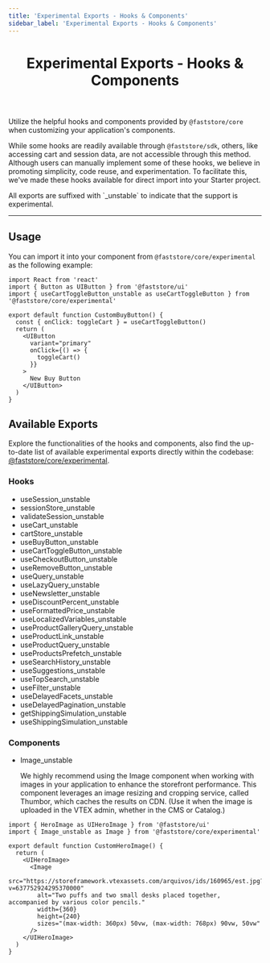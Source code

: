 ```yaml
---
title: 'Experimental Exports - Hooks & Components'
sidebar_label: 'Experimental Exports - Hooks & Components'
---
```



<header>

# Experimental Exports - Hooks & Components

</header>

Utilize the helpful hooks and components provided by `@faststore/core` when customizing your application's components.

While some hooks are readily available through `@faststore/sdk`, others, like accessing cart and session data, are not accessible through this method.
Although users can manually implement some of these hooks, we believe in promoting simplicity, code reuse, and experimentation. To facilitate this, we've made these hooks available for direct import into your Starter project.

<Callout type="warning" emoji="⚠️">
All exports are suffixed with `_unstable` to indicate that the support is experimental.
</Callout>

---

## Usage

You can import it into your component from `@faststore/core/experimental` as the following example:

```tsx {3} copy
import React from 'react'
import { Button as UIButton } from '@faststore/ui'
import { useCartToggleButton_unstable as useCartToggleButton } from '@faststore/core/experimental'

export default function CustomBuyButton() {
  const { onClick: toggleCart } = useCartToggleButton()
  return (
    <UIButton
      variant="primary"
      onClick={() => {
        toggleCart()
      }}
    >
      New Buy Button
    </UIButton>
  )
}
```

## Available Exports

Explore the functionalities of the hooks and components, also find the up-to-date list of available experimental exports directly within the codebase: [@faststore/core/experimental](https://github.com/vtex/faststore/blob/main/packages/core/src/experimental/index.ts).

### Hooks

- useSession_unstable
- sessionStore_unstable
- validateSession_unstable
- useCart_unstable
- cartStore_unstable
- useBuyButton_unstable
- useCartToggleButton_unstable
- useCheckoutButton_unstable
- useRemoveButton_unstable
- useQuery_unstable
- useLazyQuery_unstable
- useNewsletter_unstable
- useDiscountPercent_unstable
- useFormattedPrice_unstable
- useLocalizedVariables_unstable
- useProductGalleryQuery_unstable
- useProductLink_unstable
- useProductQuery_unstable
- useProductsPrefetch_unstable
- useSearchHistory_unstable
- useSuggestions_unstable
- useTopSearch_unstable
- useFilter_unstable
- useDelayedFacets_unstable
- useDelayedPagination_unstable
- getShippingSimulation_unstable
- useShippingSimulation_unstable

### Components

- Image_unstable

  We highly recommend using the Image component when working with images in your
  application to enhance the storefront performance. This component leverages an
  image resizing and cropping service, called Thumbor, which caches the results
  on CDN. (Use it when the image is uploaded in the VTEX admin, whether in the
  CMS or Catalog.)

```tsx {2} copy
import { HeroImage as UIHeroImage } from '@faststore/ui'
import { Image_unstable as Image } from '@faststore/core/experimental'

export default function CustomHeroImage() {
  return (
    <UIHeroImage>
      <Image
        src="https://storeframework.vtexassets.com/arquivos/ids/160965/est.jpg?v=637752924295370000"
        alt="Two puffs and two small desks placed together, accompanied by various color pencils."
        width={360}
        height={240}
        sizes="(max-width: 360px) 50vw, (max-width: 768px) 90vw, 50vw"
      />
    </UIHeroImage>
  )
}
```
